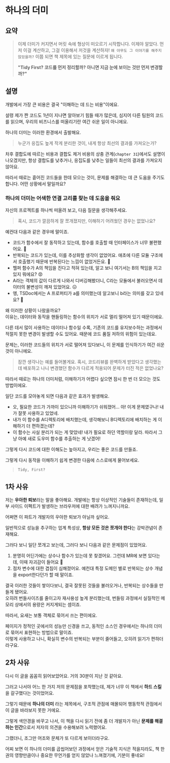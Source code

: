 # 하나의 더미

## 요약

> 이제 더미가 커지면서 머릿 속에 형상이 떠오르기 시작합니다.
> 이제야 알았다. 먼저 이걸 계산하고, 그걸 이용해서 저것을 계산하자!
> `왜 아무도 그 이야기를 해주지 않았을까?` 이쯤 되면 책 제목에 있는 질문에 이르게 됩니다.
>
> **"Tidy First? 코드를 먼저 정리할까? 아니면 지금 눈에 보이는 것만 먼저 변경할까?"**

## 설명

개발에서 가장 큰 비용은 결국 "이해하는 데 드는 비용"이에요.

설령 제가 짠 코드도 1년이 지나면 알아보기 힘들 때가 많은데, 심지어 다른 팀원의 코드를 읽으며, 우리의 비즈니스를 떠올리기란 여간 쉬운 일이 아니에요.

하나의 더미는 이러한 환경에서 출발해요.

> 누군가 응집도 높게 작게 분리한 것이, 내게 항상 최선의 결과를 가져오는가?

차후 결합도에 따르는 비용과 결합도 제거 비용의 상충 관계(`chapter 31`)에서도 설명이 나오겠지만, 항상 결합도를 낮추거나, 응집도를 낮추는 일들이 최선의 결과를 가져오지 않아요.

따라서 때로는 흩어진 코드들을 한데 모으는 것이, 문제를 해결하는 데 큰 도움을 주기도 합니다. 어떤 상황에서 말일까요?

### 하나의 더미는 어색한 연결 고리를 찾는 데 도움을 줘요

자신의 프로젝트를 하나씩 떠올려 보고, 다음 질문을 생각해주세요.

> 혹시, 코드가 깔끔하게 잘 쪼개졌지만, 이해하기 어려웠던 경우는 없었나요?

예컨대 다음과 같은 경우에 말이죠.

- 코드가 함수에서 잘 동작하고 있는데, 함수를 호출할 때 인터페이스가 너무 불편했어요. 🥹
- 반복되는 코드가 있는데, 이를 추상화할 생각이 없었어요. 애초에 다른 모듈 구조에서 호출했기 때문에 반복된다는 느낌이 없었거든요. 🥲
- 헬퍼 함수가 A의 책임을 진다고 적혀 있는데, 알고 보니 여기서는 B의 책임을 지고 있지 뭐에요? 😡
- A라는 객체의 값이 다르게 나와서 디버깅해봤더니, C라는 모듈에서 불러오면서 데이터의 불변성이 깨져 있었어요. 😖
- 엥, TSDoc에서는 A 프로퍼티가 a를 의미했는데 알고보니 b라는 의미를 갖고 있네요? 🙁

왜 이러한 상황이 나왔을까요?  
이유는, 데이터와 동작을 핸들링하는 함수의 위치가 서로 멀리 떨어져 있기 때문이에요.

다른 데서 많이 사용하는 데이터나 함수일 수록, 기존의 코드를 유지보수하는 과정에서 적절치 못한 변경이 발생할 수도 있어요. 때문에 코드 품질 저하의 위험이 있는데요.

문제는, 이러한 코드들의 위치가 서로 떨어져 있다보니, 이 문제를 인식하기가 여간 쉬운 것이 아니에요.

> 잠깐 생각나는 예를 들어볼게요.
> 혹시, 코드리뷰를 완벽하게 받았다고 생각했는데 배포하고 나니 변경했던 함수가 다르게 적용되어 문제가 터진 적은 없었나요?

따라서 때로는 하나의 더미처럼, 이해하기가 어렵다 싶으면 잠시 한 번 더 모으는 것도 방법이에요.

일단 코드를 모아놓게 되면 다음과 같은 효과가 발생해요.

- 오, 필요한 코드가 가까이 있으니까 이해하기가 쉬워졌어... 아! 이게 문제였구나! 내가 잘못 사용하고 있었네.
- 내가 이 함수를 A디렉토리에 배치했는데, 생각해보니 B디렉토리에 배치하는 게 이해하기 더 편하겠는데?
- 이 함수는 사실 분리가 되는 게 맞았네! 내가 필요로 하던 역할이랑 달라. 따라서 그냥 아예 새로 도우미 함수를 추출하는 게 낫겠어!

그렇게 다시 코드에 대한 이해도는 높아지고, 우리는 좋은 코드를 만들죠.

그렇게 다시 동작을 이해하기 쉽게 변경한 다음에 스스로에게 물어보세요.

> `Tidy, First?`

## 1차 사유

저는 **우아한 퇴보**라는 말을 좋아해요. 개발에는 항상 이상적인 기술들이 존재하는데, 일부 사이드 이펙트가 발생하는 브라우저에 대한 배려가 느껴지니까요.

어쩌면 이 파트가 개발자의 우아한 퇴보가 아닐까 싶어요.

일반적으로 성능을 추구하는 업계 특성상, **항상 모든 것은 쪼개야 한다**는 강박관념이 존재해요.

그러다 보니 일단 쪼개고 보는데, 그러다 보니 다음과 같은 문제점이 있었어요.

1. 분명히 어딘가에는 상수나 함수가 있는데 못 찾겠어요. 그런데 MR에 보면 있다는데, 이때 자괴감이 들어요 🤣
2. 점차 변수에 대한 겹침이 심해졌어요. 예컨대 특정 도메인 별로 반복되는 상수 개념을 export한다던가 할 때 말이죠.

결국 이러한 것들이 쌓이다보니, 결국 잘못된 것들을 불러오거나, 반복되는 상수들을 만들게 됐어요.  
오히려 번들사이즈를 줄이고자 재사용성 높게 분리했는데, 번들링 과정에서 실질적인 메모리 상에서의 용량은 커지게되는 셈이죠.

따라서, 요새는 보통 객체로 묶어서 쓰는 편이에요.

페이지가 정적인 곳에서의 성능만 신경을 쓰고, 동적인 소스인 경우에서는 하나의 더미로 묶어서 표현하는 방법으로 말이죠.  
이렇게 사용하고 나니, 확실히 변수의 반복되는 부분이 줄어들고, 오히려 읽기가 편하더라구요.

## 2차 사유

다시 이 글을 꼼꼼히 읽어보았어요. 거의 30분이 지난 것 같아요.

그러고 나서야 어느 한 가지 저의 문제점을 포착했는데, 제가 너무 이 책에서 **하드 스킬**을 갈구했다는 것이었어요.

그렇기 때문에 **하나의 더미** 라는 제목에서, 구조적 관점에 매몰되어 행동학적 관점에서 이 글을 바라보지 못한 거에요.

그렇게 색안경을 바꾸고 나서, 이 책을 다시 읽기 전에 좀 더 개발자가 아닌 **문제를 해결하는 인간**으로서 저자의 의견을 수용해보려 노력했어요.

그랬더니, 조그만 어조와 문체가 또 다르게 보이더라구요.

어찌 보면 이 하나의 더미를 곱씹어보던 과정에서 얻은 기술적 지식은 적을지라도, 책 한 권의 영향만큼이나 중요한 무언가를 얻지 않았나 느껴졌기에, 기분이 좋네요!
